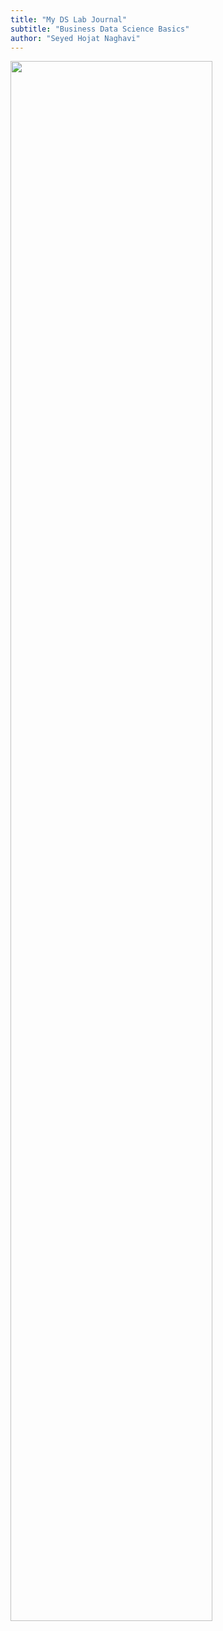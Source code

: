 ```yaml
---
title: "My DS Lab Journal"
subtitle: "Business Data Science Basics"
author: "Seyed Hojat Naghavi"
---
```


![](assets/logo/logo.png){width=80% fig-align="center"}
